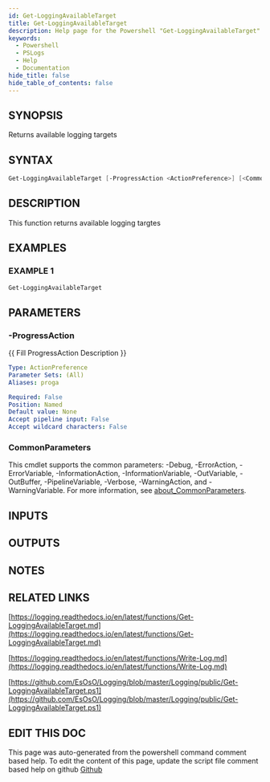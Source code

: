 ```yaml
---
id: Get-LoggingAvailableTarget
title: Get-LoggingAvailableTarget
description: Help page for the Powershell "Get-LoggingAvailableTarget" command
keywords:
  - Powershell
  - PSLogs
  - Help
  - Documentation
hide_title: false
hide_table_of_contents: false
---
```


## SYNOPSIS

Returns available logging targets

## SYNTAX

```powershell
Get-LoggingAvailableTarget [-ProgressAction <ActionPreference>] [<CommonParameters>]
```

## DESCRIPTION

This function returns available logging targtes

## EXAMPLES

### EXAMPLE 1

```powershell
Get-LoggingAvailableTarget
```

## PARAMETERS

### -ProgressAction

\{\{ Fill ProgressAction Description \}\}

```yaml
Type: ActionPreference
Parameter Sets: (All)
Aliases: proga

Required: False
Position: Named
Default value: None
Accept pipeline input: False
Accept wildcard characters: False
```

### CommonParameters

This cmdlet supports the common parameters: -Debug, -ErrorAction, -ErrorVariable, -InformationAction, -InformationVariable, -OutVariable, -OutBuffer, -PipelineVariable, -Verbose, -WarningAction, and -WarningVariable. For more information, see [about_CommonParameters](http://go.microsoft.com/fwlink/?LinkID=113216).

## INPUTS

## OUTPUTS

## NOTES

## RELATED LINKS

[https://logging.readthedocs.io/en/latest/functions/Get-LoggingAvailableTarget.md](https://logging.readthedocs.io/en/latest/functions/Get-LoggingAvailableTarget.md)

[https://logging.readthedocs.io/en/latest/functions/Write-Log.md](https://logging.readthedocs.io/en/latest/functions/Write-Log.md)

[https://github.com/EsOsO/Logging/blob/master/Logging/public/Get-LoggingAvailableTarget.ps1](https://github.com/EsOsO/Logging/blob/master/Logging/public/Get-LoggingAvailableTarget.ps1)

## EDIT THIS DOC 

This page was auto-generated from the powershell command comment based help. To edit the content of this page, update the script file comment based help on github [Github](https://github.com/hanpq/PSLogs)
